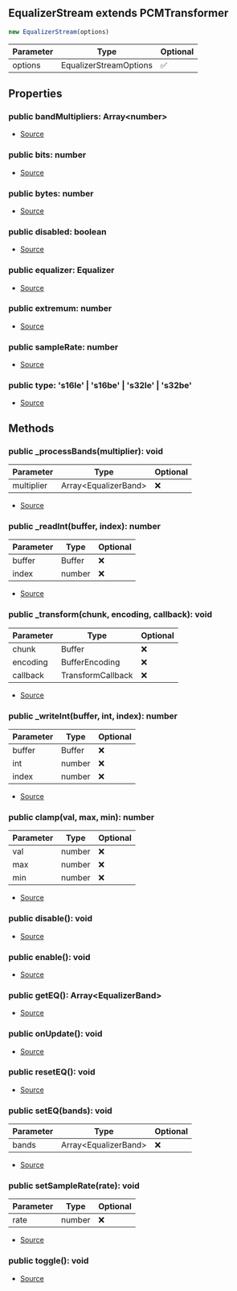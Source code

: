## EqualizerStream extends PCMTransformer


```typescript
new EqualizerStream(options)
```
| Parameter | Type | Optional |
| ----------- | ----------- | ----------- |
| options | EqualizerStreamOptions | ✅ |


## Properties
### public bandMultipliers: Array\<number>
- [Source](https://github.com/Androz2091/discord-player/blob/451214b/packages/equalizer/src/equalizer/EqualizerStream.ts#L16)
### public bits: number
- [Source](https://github.com/Androz2091/discord-player/blob/451214b/packages/equalizer/src/utils/PCMTransformer.ts#L13)
### public bytes: number
- [Source](https://github.com/Androz2091/discord-player/blob/451214b/packages/equalizer/src/utils/PCMTransformer.ts#L14)
### public disabled: boolean
- [Source](https://github.com/Androz2091/discord-player/blob/451214b/packages/equalizer/src/utils/PCMTransformer.ts#L16)
### public equalizer: Equalizer
- [Source](https://github.com/Androz2091/discord-player/blob/451214b/packages/equalizer/src/equalizer/EqualizerStream.ts#L17)
### public extremum: number
- [Source](https://github.com/Androz2091/discord-player/blob/451214b/packages/equalizer/src/utils/PCMTransformer.ts#L15)
### public sampleRate: number
- [Source](https://github.com/Androz2091/discord-player/blob/451214b/packages/equalizer/src/utils/PCMTransformer.ts#L17)
### public type: 's16le' \| 's16be' \| 's32le' \| 's32be'
- [Source](https://github.com/Androz2091/discord-player/blob/451214b/packages/equalizer/src/utils/PCMTransformer.ts#L12)

## Methods
### public _processBands(multiplier): void
| Parameter | Type | Optional |
| ----------- | ----------- | ----------- |
| multiplier | Array\<EqualizerBand> | ❌ |


- [Source](https://github.com/Androz2091/discord-player/blob/451214b/packages/equalizer/src/equalizer/EqualizerStream.ts#L34)
### public _readInt(buffer, index): number
| Parameter | Type | Optional |
| ----------- | ----------- | ----------- |
| buffer | Buffer | ❌ |
| index | number | ❌ |


- [Source](https://github.com/Androz2091/discord-player/blob/451214b/packages/equalizer/src/utils/PCMTransformer.ts#L62)
### public _transform(chunk, encoding, callback): void
| Parameter | Type | Optional |
| ----------- | ----------- | ----------- |
| chunk | Buffer | ❌ |
| encoding | BufferEncoding | ❌ |
| callback | TransformCallback | ❌ |


- [Source](https://github.com/Androz2091/discord-player/blob/451214b/packages/equalizer/src/equalizer/EqualizerStream.ts#L43)
### public _writeInt(buffer, int, index): number
| Parameter | Type | Optional |
| ----------- | ----------- | ----------- |
| buffer | Buffer | ❌ |
| int | number | ❌ |
| index | number | ❌ |


- [Source](https://github.com/Androz2091/discord-player/blob/451214b/packages/equalizer/src/utils/PCMTransformer.ts#L67)
### public clamp(val, max, min): number
| Parameter | Type | Optional |
| ----------- | ----------- | ----------- |
| val | number | ❌ |
| max | number | ❌ |
| min | number | ❌ |


- [Source](https://github.com/Androz2091/discord-player/blob/451214b/packages/equalizer/src/utils/PCMTransformer.ts#L72)
### public disable(): void
- [Source](https://github.com/Androz2091/discord-player/blob/451214b/packages/equalizer/src/utils/PCMTransformer.ts#L50)
### public enable(): void
- [Source](https://github.com/Androz2091/discord-player/blob/451214b/packages/equalizer/src/utils/PCMTransformer.ts#L54)
### public getEQ(): Array\<EqualizerBand>
- [Source](https://github.com/Androz2091/discord-player/blob/451214b/packages/equalizer/src/equalizer/EqualizerStream.ts#L64)
### public onUpdate(): void
- [Source](https://github.com/Androz2091/discord-player/blob/451214b/packages/equalizer/src/utils/PCMTransformer.ts#L18)
### public resetEQ(): void
- [Source](https://github.com/Androz2091/discord-player/blob/451214b/packages/equalizer/src/equalizer/EqualizerStream.ts#L75)
### public setEQ(bands): void
| Parameter | Type | Optional |
| ----------- | ----------- | ----------- |
| bands | Array\<EqualizerBand> | ❌ |


- [Source](https://github.com/Androz2091/discord-player/blob/451214b/packages/equalizer/src/equalizer/EqualizerStream.ts#L71)
### public setSampleRate(rate): void
| Parameter | Type | Optional |
| ----------- | ----------- | ----------- |
| rate | number | ❌ |


- [Source](https://github.com/Androz2091/discord-player/blob/451214b/packages/equalizer/src/utils/PCMTransformer.ts#L76)
### public toggle(): void
- [Source](https://github.com/Androz2091/discord-player/blob/451214b/packages/equalizer/src/utils/PCMTransformer.ts#L58)